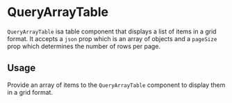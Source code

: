 

<Meta of={QueryArrayTable} />

# QueryArrayTable

`QueryArrayTable` isa table component that displays a list of items in a grid format. It accepts a `json` prop which is an array of objects and a `pageSize` prop which determines the number of rows per page.

## Usage

Provide an array of items to the `QueryArrayTable` component to display them in a grid format.

<Canvas of={QueryArrayTable.Default} />
